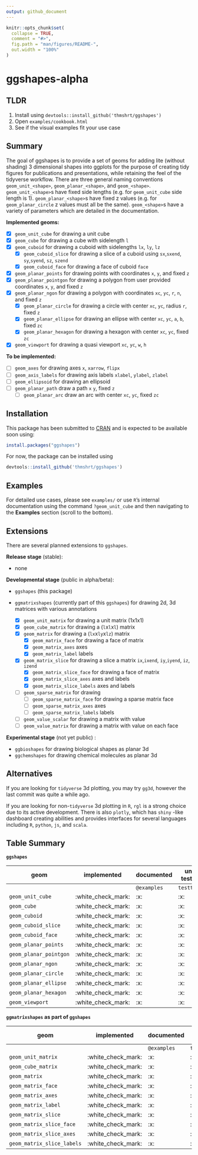 ```yaml
---
output: github_document
---
```


<!-- README.md is generated from README.Rmd. Please edit that file -->

```r
knitr::opts_chunk$set(
  collapse = TRUE,
  comment = "#>",
  fig.path = "man/figures/README-",
  out.width = "100%"
)
```

# ggshapes-alpha

<!-- badges: start -->
<!-- R CMD check badge -->
<!-- code coverage badge -->
<!-- cran badge -->
<!-- badges: end -->

## TLDR

1. Install using `devtools::install_github('thmshrt/ggshapes')`
2. Open `examples/cookbook.html` <!-- and `examples/visual-reference.html` -->
3. See if the visual examples fit your use case

## Summary

The goal of ggshapes is to provide a set of geoms for adding lite (without 
shading) 3 dimensional shapes into ggplots for the purpose of creating tidy
figures for publications and presentations, while retaining the feel of the 
tidyverse workflow. There are three general naming conventions `geom_unit_<shape>`, 
`geom_planar_<shape>`, and `geom_<shape>`. 
`geom_unit_<shape>`s have fixed side lengths (e.g. for `geom_unit_cube` side 
length is 1). 
`geom_planar_<shape>`s have fixed z values  (e.g. for `geom_planar_circle` z 
values must all be the same). 
`geom_<shape>`s have a variety of parameters which are detailed in the 
documentation.

**Implemented geoms:**

  - [x] `geom_unit_cube` for drawing a unit cube
  - [x] `geom_cube` for drawing a cube with sidelength `l`
  - [x] `geom_cuboid` for drawing a cuboid with sidelengths `lx`, `ly`, `lz`
    - [x] `geom_cuboid_slice` for drawing a slice of a cuboid using `sx`,`sxend`, `sy`,`syend`, `sz`, `szend`
    - [x] `geom_cuboid_face` for drawing a face of cuboid `face`
  - [x] `geom_planar_points` for drawing points with coordinates `x`, `y`, and fixed `z`
  - [x] `geom_planar_pointgon` for drawing a polygon from user provided coordinates `x`, `y`, and fixed `z`
  - [x] `geom_planar_ngon` for drawing a polygon with coordinates `xc`, `yc`, `r`, `n`, and fixed `z`
    - [x] `geom_planar_circle` for drawing a circle with center `xc`, `yc`, radius `r`, fixed `z`
    - [x] `geom_planar_ellipse` for drawing an ellipse with center `xc`, `yc`, `a`, `b`, fixed `zc`
    - [x] `geom_planar_hexagon` for drawing a hexagon with center `xc`, `yc`, fixed `zc`
  - [x] `geom_viewport` for drawing a quasi viewport `xc`, `yc`, `w`, `h`
  
  
**To be implemented:**

  - [ ] `geom_axes` for drawing axes `x`, `xarrow`, `flipx`
  - [ ] `geom_axis_labels` for drawing axis labels `xlabel`, `ylabel`, `zlabel`
  - [ ] `geom_ellipsoid` for drawing an ellipsoid
  - [ ] `geom_planar_path` draw a path `x` `y`, fixed `z`
    - [ ] `geom_planar_arc` draw an arc with center `xc`, `yc`, fixed `zc`  

## Installation

This package has been submitted to [CRAN](https://CRAN.R-project.org) and is
expected to be available soon using:

```r
install.packages("ggshapes")
```

For now, the package can be installed using
```r
devtools::install_github('thmshrt/ggshapes')
```

## Examples

For detailed use cases, please see `examples/` or use `R`'s internal 
documentation using the command `?geom_unit_cube` and then navigating to the 
**Examples** section (scroll to the bottom).

## Extensions

There are several planned extensions to `ggshapes`.

**Release stage** (stable):

  - none

**Developmental stage** (public in alpha/beta):

  - `ggshapes` (this package)
  - `ggmatrixshapes` (currently part of this `ggshapes`) for drawing 2d, 3d matrices with various annotations
  
    - [x] `geom_unit_matrix` for drawing a unit matrix (1x1x1)
    - [x] `geom_cube_matrix` for drawing a (`l`x`l`x`l`) matrix 
    - [x] `geom_matrix` for drawing a (`lx`x`ly`x`lz`) matrix
      - [x] `geom_matrix_face` for drawing a face of matrix
      - [x] `geom_matrix_axes` axes
      - [x] `geom_matrix_label` labels
    - [x] `geom_matrix_slice` for drawing a slice a matrix `ix`,`ixend`, `iy`,`iyend`, `iz`, `izend`      
      - [x] `geom_matrix_slice_face` for drawing a face of matrix
      - [x] `geom_matrix_slice_axes` axes and labels
      - [x] `geom_matrix_slice_labels` axes and labels
    - [ ] `geom_sparse_matrix` for drawing 
      - [ ] `geom_sparse_matrix_face` for drawing a sparse matrix face
      - [ ] `geom_sparse_matrix_axes` axes 
      - [ ] `geom_sparse_matrix_labels` labels
    - [ ] `geom_value_scalar` for drawing a matrix with value
    - [ ] `geom_value_matrix` for drawing a matrix with value on each face
  
**Experimental stage** (not yet public) :

  - `ggbioshapes` for drawing biological shapes as planar 3d
  - `ggchemshapes` for drawing chemical molecules as planar 3d
  
<!-- ## Future -->

<!--   - `grid3js` a reimplementation of `grid` for 3d purposes using `webgl` -->
<!--   - `gg3js` a reimplementation of `gg` for 3d visualization using `webgl` -->

## Alternatives

If you are looking for `tidyverse` 3d plotting, you may try `gg3d`, however 
the last commit was quite a while ago.

If you are looking for non-`tidyverse` 3d plotting in `R`, `rgl` is a strong 
choice due to its active development. There is also `plotly`, which has `shiny`
-like dashboard creating abilities and provides interfaces for several languages
including `R`, `python`, `js`, and `scala`.

## Table Summary

**`ggshapes`**

| geom                       | implemented        | documented        | unit tested       | 
|--                          |--                  |--                 |--                 |
|                            |                    | `@examples`       | `testthat`        |
| `geom_unit_cube`           | :white_check_mark: | :x:               | :x:               |
| `geom_cube`                | :white_check_mark: | :x:               | :x:               |
| `geom_cuboid`              | :white_check_mark: | :x:               | :x:               |
| `geom_cuboid_slice`        | :white_check_mark: | :x:               | :x:               |
| `geom_cuboid_face`         | :white_check_mark: | :x:               | :x:               |
| `geom_planar_points`       | :white_check_mark: | :x:               | :x:               |
| `geom_planar_pointgon`     | :white_check_mark: | :x:               | :x:               |
| `geom_planar_ngon`         | :white_check_mark: | :x:               | :x:               |
| `geom_planar_circle`       | :white_check_mark: | :x:               | :x:               |
| `geom_planar_ellipse`      | :white_check_mark: | :x:               | :x:               |
| `geom_planar_hexagon`      | :white_check_mark: | :x:               | :x:               |
| `geom_viewport`            | :white_check_mark: | :x:               | :x:               |

**`ggmatrixshapes` as part of `ggshapes`**

| geom                       | implemented        | documented        | unit tested       | 
|--                          |--                  |--                 |--                 |
|                            |                    | `@examples`       | `testthat`        |
| `geom_unit_matrix`         | :white_check_mark: | :x:               | :x:               |
| `geom_cube_matrix`         | :white_check_mark: | :x:               | :x:               |
| `geom_matrix`              | :white_check_mark: | :x:               | :x:               |
| `geom_matrix_face`         | :white_check_mark: | :x:               | :x:               |
| `geom_matrix_axes`         | :white_check_mark: | :x:               | :x:               |
| `geom_matrix_label`        | :white_check_mark: | :x:               | :x:               |
| `geom_matrix_slice`        | :white_check_mark: | :x:               | :x:               |
| `geom_matrix_slice_face`   | :white_check_mark: | :x:               | :x:               |
| `geom_matrix_slice_axes`   | :white_check_mark: | :x:               | :x:               |
| `geom_matrix_slice_labels` | :white_check_mark: | :x:               | :x:               |
